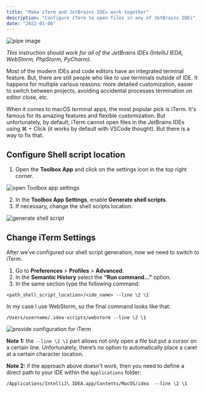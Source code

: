 ```yaml
---
title: "Make iTerm and JetBrains IDEs work together"
description: "Configure iTerm to open files in any of JetBrains IDEs"
date: "2022-01-06"
---
```


![pipe image](./hero.jpg)

*This instruction should work for all of the JetBrains IDEs (IntelliJ IEDA, WebStorm, PhpStorm, PyCharm).*

Most of the modern IDEs and code editors have an integrated terminal feature. But, there are still people who like to use terminals outside of IDE. It happens for multiple various reasons: more detailed customization, easier to switch between projects, avoiding accidental processes termination on editor close, etc.

When it comes to macOS terminal apps, the most popular pick is iTerm. It's famous for its amazing features and flexible customization. But unfortunately, by default, iTerm cannot open files in the JetBrains IDEs using ⌘ + Click (it works by default with VSCode thought). But there is a way to fix that.

## Configure Shell script location

1. Open the **Toolbox App** and click on the settings icon in the top right corner.

![open Toolbox app settings](./guide-1.png)

2. In the **Toolbox App Settings**, enable **Generate shell scripts**.
3. If necessary, change the shell scripts location.

![generate shell script](./guide-2.png)

## Change iTerm Settings

After we’ve configured our shell script generation, now we need to switch to iTerm.

1. Go to **Preferences** > **Profiles** > **Advanced**.
2. In the **Semantic History** select the **“Run command...”** option.
3. In the same section type the following command:

```
<path_shell_script_location>/<ide_name> --line \2 \1
```

In my case I use WebStorm, so the final command looks like that:

```
/Users/username/.idea-scripts/webstorm --line \2 \1
```

![provide configuration for iTerm](./guide-3.png)

**Note 1:** the `--line \2 \1` part allows not only open a file but put a cursor on a certain line. Unfortunately, there’s no option to automatically place a caret at a certain character location.

**Note 2:** if the approach above doesn't work, then you need to define a direct path to your IDE within the `Applications` folder:

```
/Applications/IntelliJ\ IDEA.app/Contents/MacOS/idea  --line \2 \1
```
